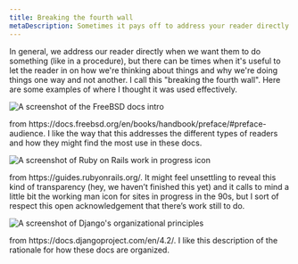 ```yaml
---
title: Breaking the fourth wall
metaDescription: Sometimes it pays off to address your reader directly.
---
```







In general, we address our reader directly when we want them to do something (like in a procedure), but there can be times when it's useful to let the reader in on how we're thinking about things and why we're doing things one way and not another. I call this "breaking the fourth wall". Here are some examples of where I thought it was used effectively.

<img
    title="Calling out different types of readers"
    alt="A screenshot of the FreeBSD docs intro"
    src={styleguideFreebsd}
/>

<figcaption>
    from https://docs.freebsd.org/en/books/handbook/preface/#preface-audience. I like the way that this addresses the different types of readers and how they might find the most use in these docs.
</figcaption>

<img
    title="It can feel unsettling to reveal our limits, but it might build trust"
    alt="A screenshot of Ruby on Rails work in progress icon"
    src={styleguideRubyonRailsWip}
/>

<figcaption>
    from https://guides.rubyonrails.org/. It might feel unsettling to reveal this kind of transparency (hey, we haven’t finished this yet) and it calls to mind a little bit the working man icon for sites in progress in the 90s, but I sort of respect this open acknowledgement that there’s work still to do.
</figcaption>

<img
    title="It can be useful to explain how things are organized"
    alt="A screenshot of Django's organizational principles"
    src={styleguideDjangoOrganization}
/>

<figcaption>
    from https://docs.djangoproject.com/en/4.2/. I like this description of the rationale for how these docs are organized.
</figcaption>

